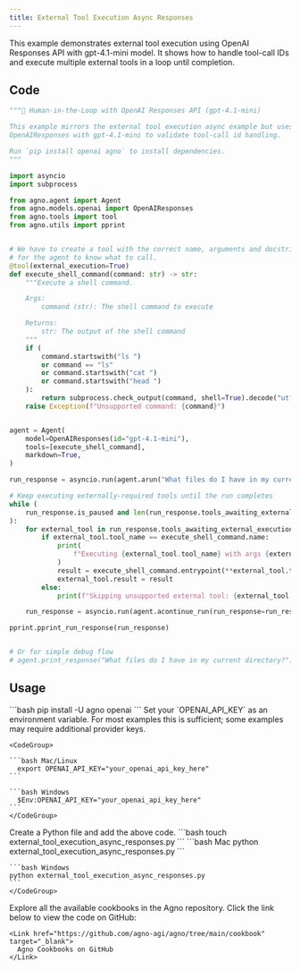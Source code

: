 ```yaml
---
title: External Tool Execution Async Responses
---
```


This example demonstrates external tool execution using OpenAI Responses API with gpt-4.1-mini model. It shows how to handle tool-call IDs and execute multiple external tools in a loop until completion.

## Code

```python external_tool_execution_async_responses.py
"""🤝 Human-in-the-Loop with OpenAI Responses API (gpt-4.1-mini)

This example mirrors the external tool execution async example but uses
OpenAIResponses with gpt-4.1-mini to validate tool-call id handling.

Run `pip install openai agno` to install dependencies.
"""

import asyncio
import subprocess

from agno.agent import Agent
from agno.models.openai import OpenAIResponses
from agno.tools import tool
from agno.utils import pprint


# We have to create a tool with the correct name, arguments and docstring
# for the agent to know what to call.
@tool(external_execution=True)
def execute_shell_command(command: str) -> str:
    """Execute a shell command.

    Args:
        command (str): The shell command to execute

    Returns:
        str: The output of the shell command
    """
    if (
        command.startswith("ls ")
        or command == "ls"
        or command.startswith("cat ")
        or command.startswith("head ")
    ):
        return subprocess.check_output(command, shell=True).decode("utf-8")
    raise Exception(f"Unsupported command: {command}")


agent = Agent(
    model=OpenAIResponses(id="gpt-4.1-mini"),
    tools=[execute_shell_command],
    markdown=True,
)

run_response = asyncio.run(agent.arun("What files do I have in my current directory?"))

# Keep executing externally-required tools until the run completes
while (
    run_response.is_paused and len(run_response.tools_awaiting_external_execution) > 0
):
    for external_tool in run_response.tools_awaiting_external_execution:
        if external_tool.tool_name == execute_shell_command.name:
            print(
                f"Executing {external_tool.tool_name} with args {external_tool.tool_args} externally"
            )
            result = execute_shell_command.entrypoint(**external_tool.tool_args)
            external_tool.result = result
        else:
            print(f"Skipping unsupported external tool: {external_tool.tool_name}")

    run_response = asyncio.run(agent.acontinue_run(run_response=run_response))

pprint.pprint_run_response(run_response)


# Or for simple debug flow
# agent.print_response("What files do I have in my current directory?")
```

## Usage

<Steps>
  <Snippet file="create-venv-step.mdx" />

  <Step title="Install libraries">
    ```bash
    pip install -U agno openai
    ```
  </Step>

  <Step title="Export your OpenAI API key">
    Set your `OPENAI_API_KEY` as an environment variable. For most examples this is sufficient; some examples may require additional provider keys.

    <CodeGroup>

    ```bash Mac/Linux
      export OPENAI_API_KEY="your_openai_api_key_here"
    ```

    ```bash Windows
      $Env:OPENAI_API_KEY="your_openai_api_key_here"
    ```
    </CodeGroup> 
  </Step>

  <Step title="Create a Python file">
    Create a Python file and add the above code.
    ```bash
    touch external_tool_execution_async_responses.py
    ```
  </Step>

  <Step title="Run Agent">
    <CodeGroup>
    ```bash Mac
    python external_tool_execution_async_responses.py
    ```
    
    ```bash Windows  
    python external_tool_execution_async_responses.py
    ```
    </CodeGroup>
  </Step>

  <Step title="Find All Cookbooks">
    Explore all the available cookbooks in the Agno repository. Click the link below to view the code on GitHub:

    <Link href="https://github.com/agno-agi/agno/tree/main/cookbook" target="_blank">
      Agno Cookbooks on GitHub
    </Link>
  </Step>
</Steps>